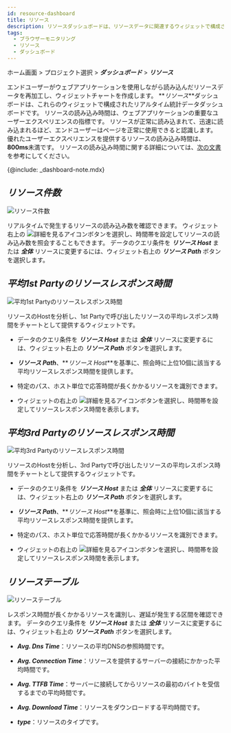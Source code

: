 ```yaml
---
id: resource-dashboard
title: リソース
description: リソースダッシュボードは、リソースデータに関連するウィジェットで構成されるリアルタイム統計データのダッシュボードです。
tags:
  - ブラウザーモニタリング
  - リソース
  - ダッシュボード
---
```


ホーム画面 > プロジェクト選択 > **_ダッシュボード_** > **_リソース_**

エンドユーザーがウェブアプリケーションを使用しながら読み込んだリソースデータを再加工し、ウィジェットチャートを作成します。 **_リソース_**ダッシュボードは、これらのウィジェットで構成されたリアルタイム統計データダッシュボードです。 リソースの読み込み時間は、ウェブアプリケーションの重要なユーザーエクスペリエンスの指標です。 リソースが正常に読み込まれて、迅速に読み込まれるほど、エンドユーザーはページを正常に使用できると認識します。 優れたユーザーエクスペリエンスを提供するリソースの読み込み時間は、**800ms**未満です。 リソースの読み込み時間に関する詳細については、[次の文書](htps://web.dev/ttfb/#what-is-a-good-tfb-score)を参考にしてください。

{@include: _dashboard-note.mdx}

## **_リソース件数_**

![リソース件数](/img/rum-resource-count.png)

リアルタイムで発生するリソースの読み込み数を確認できます。 ウィジェット右上の ![詳細を見るアイコン](/img/ico-detail-mode.svg)ボタンを選択し、時間帯を設定してリソースの読み込み数を照会することもできます。 データのクエリ条件を **_リソース Host_** または **_全体_** リソースに変更するには、ウィジェット右上の **_リソース Path_** ボタンを選択します。

## **_平均1st Partyのリソースレスポンス時間_**

![平均1st Partyのリソースレスポンス時間](/img/rum-resource-1stparty.png)

リソースのHostを分析し、1st Partyで呼び出したリソースの平均レスポンス時間をチャートとして提供するウィジェットです。 

-   データのクエリ条件を **_リソース Host_** または **_全体_** リソースに変更するには、ウィジェット右上の **_リソース Path_** ボタンを選択します。

-   **_リソース Path_**、**_リソース Host_**を基準に、照会時に上位10個に該当する平均リソースレスポンス時間を提供します。

-   特定のパス、ホスト単位で応答時間が長くかかるリソースを識別できます。

-   ウィジェットの右上の ![詳細を見るアイコン](/img/ico-detail-mode.svg)ボタンを選択し、時間帯を設定してリソースレスポンス時間を表示します。

## **_平均3rd Partyのリソースレスポンス時間_**

![平均3rd Partyのリソースレスポンス時間](/img/rum-resource-3rdparty.png)

リソースのHostを分析し、3rd Partyで呼び出したリソースの平均レスポンス時間をチャートとして提供するウィジェットです。 

-   データのクエリ条件を **_リソース Host_** または **_全体_** リソースに変更するには、ウィジェット右上の **_リソース Path_** ボタンを選択します。

-   **_リソース Path_**、**_リソース Host_**を基準に、照会時に上位10個に該当する平均リソースレスポンス時間を提供します。

-   特定のパス、ホスト単位で応答時間が長くかかるリソースを識別できます。

-   ウィジェットの右上の ![詳細を見るアイコン](/img/ico-detail-mode.svg)ボタンを選択し、時間帯を設定してリソースレスポンス時間を表示します。

## **_リソーステーブル_**

![リソーステーブル](/img/rum-resource-table.png)

レスポンス時間が長くかかるリソースを識別し、遅延が発生する区間を確認できます。 データのクエリ条件を **_リソース Host_** または **_全体_** リソースに変更するには、ウィジェット右上の **_リソース Path_** ボタンを選択します。

-   **_Avg. Dns Time_**：リソースの平均DNSの参照時間です。

-   **_Avg. Connection Time_**：リソースを提供するサーバーの接続にかかった平均時間です。

-   **_Avg. TTFB Time_**：サーバーに接続してからリソースの最初のバイトを受信するまでの平均時間です。

-   **_Avg. Download Time_**：リソースをダウンロードする平均時間です。

-   **_type_**：リソースのタイプです。
